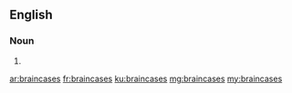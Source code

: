 ==English==

===Noun===
{{head|en|plural}}

# {{plural of|braincase|lang=en|nocat=1}}

[[ar:braincases]]
[[fr:braincases]]
[[ku:braincases]]
[[mg:braincases]]
[[my:braincases]]